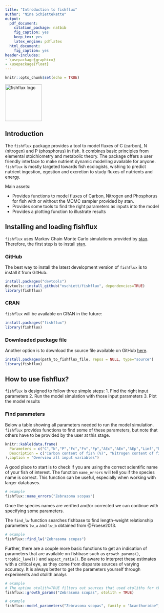 ```yaml
---
title: "Introduction to fishflux"
author: "Nina Schiettekatte"
output:
  pdf_document:
    citation_package: natbib
    fig_caption: yes
    keep_tex: yes
    latex_engine: pdflatex
  html_document:
    fig_caption: yes
header-includes:
- \usepackage{graphicx}
- \usepackage{float}
---
```


```r
knitr::opts_chunk$set(echo = TRUE)
```


<img src="man/figures/fishflux.png" width = 120 alt="fishflux logo"/> 

## Introduction

The `fishflux` package provides a tool to model fluxes of C (carbon), N (nitrogen) and P (phosphorus) in fish. It combines basic principles from elemental stoichiometry and metabolic theory. The package offers a user friendly interface to make nutrient dynamic modelling available for anyone. `fishflux` is mostly targeted towards fish ecologists, wishing to predict nutrient ingestion, egestion and excretion to study fluxes of nutrients and energy. 

Main assets:

* Provides functions to model fluxes of Carbon, Nitrogen and Phosphorus for fish with or without the MCMC sampler provided by stan.
* Provides some tools to find the right parameters as inputs into the model
* Provides a plotting function to illustrate results

## Installing and loading fishflux

`fishflux` uses Markov Chain Monte Carlo simulations provided by [stan](https://github.com/stan-dev/rstan/wiki/RStan-Getting-Started). Therefore, the first step is to install [stan](https://github.com/stan-dev/rstan/wiki/RStan-Getting-Started).

### GitHub

The best way to install the latest development version of `fishflux` is to install it from GitHub. 

```r
install.packages("devtools")
devtools::install_github("nschiett/fishflux", dependencies=TRUE)
library(fishflux)
```
### CRAN

`fishflux` will be available on CRAN in the future:

```r
install.packages("fishflux")
library(fishflux)
```

### Downloaded package file

Another option is to download the source file available on GitHub [here](https://github.com/nschiett/fishflux).

```r
install.packages(path_to_fishflux_file, repos = NULL, type="source")
library(fishflux)
```

## How to use fishflux?

`fishflux` is designed to follow three simple steps:
1. Find the right input parameters
2. Run the model simulation with those input parameters
3. Plot the model results

### Find parameters

Below a table showing all parameters needed to run the model simulation. `fishflux` provides functions to find some of these parameters, but note that others have to be provided by the user at this stage. 

```r
knitr::kable(data.frame(
  Parameters = c("C","N","P","Fc","Fn","Fp","AEc","AEn","AEp","Linf","k","t0","lwa","lwb","w_prop","Tn","Tp","B0","a","f","asp","troph","temp"), 
  Description = c("Carbon content of fish (%)", "Nitrogen content of fish (%)","Phosphorus content of fish (%)","C content of food (%)","N content of food (%)","P content of food (%)", "C-specific absorption efficiency", "N-specific absorption efficienct","P-specific absorption efficiency", "Von Bertalanffy growth parameter","Von Bertalanffy growth parameter","Von Bertalanffy growth parameter", "Parameter length-weight relationship","Parameter length-weight relationship","Ratio between dry weight and wet weight of fish","N-specific turnover rate","P-specific turnover rate","Normalisation constant for resting metabolic rate", "Resting metabolic rate mass-scaling exponent","Activity scope","Aspect ratio","Trophic level","Temperature (°C)")
),caption = "Overview all input variables")
```

A good place to start is to check if you are using the correct scientific name of your fish of interest. The function `name_errors` will tell you if the species name is correct. This function can be useful, especially when working with larger databases.  

```r
# example
fishflux::name_errors("Zebrazoma scopas")
```

Once the species names are verified and/or corrected we can continue with specifying some parameters. 

The `find_lw` function searches fishbase to find length-weight relationship parameters `lw_a` and `lw_b` obtained from @Froese2013. 

```r
# example
fishflux::find_lw("Zebrasoma scopas")
```

Further, there are a couple more basic functions to get an indication of parameters that are available on fishbase such as `growth_params()`, `trophic_level()` and `aspect_ratio()`. Be aware to interpret these estimates with a critical eye, as they come from disparate sources of varying accuracy. It is always better to get the parameters yourself through experiments and otolith analys

```r
# example
# The option otolith=TRUE filters out sources that used otoliths for the estimation of growth parameters
fishflux::growth_params("Zebrasoma scopas", otolith = TRUE)
```

```r
# example
fishflux::model_parameters("Zebrasoma scopas", family = "Acanthuridae")
```

